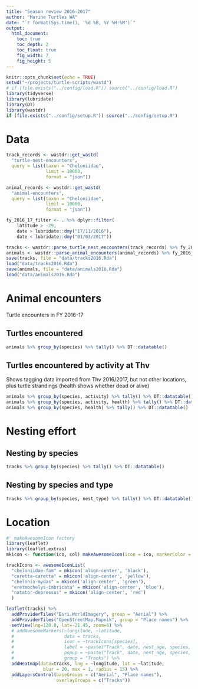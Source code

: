 ```yaml
---
title: "Season review 2016-2017"
author: "Marine Turtles WA"
date: "`r format(Sys.time(), '%d %B, %Y %H:%M')`"
output:
  html_document:
    toc: true
    toc_depth: 2
    toc_float: true
    fig_width: 7
    fig_height: 5
---
```


```r
knitr::opts_chunk$set(echo = TRUE)
setwd("~/projects/turtle-scripts/wastd")
# if (file.exists("../config/load.R")) source("../config/load.R")
library(tidyverse)
library(lubridate)
library(DT)
library(wastdr)
if (file.exists("../config/setup.R")) source("../config/setup.R")
```

# Data

```r
track_records <- wastdr::get_wastd(
  "turtle-nest-encounters", 
  query = list(taxon = "Cheloniidae", 
               limit = 10000, 
               format = "json"))

animal_records <- wastdr::get_wastd(
  "animal-encounters",
  query = list(taxon = "Cheloniidae", 
               limit = 10000, 
               format = "json"))

fy_2016_17_filter <- . %>% dplyr::filter(
    latitude > -29,
    date > lubridate::dmy("17/11/2016"),
    date < lubridate::dmy("01/03/2017"))

tracks <- wastdr::parse_turtle_nest_encounters(track_records) %>% fy_2016_17_filter
animals <- wastdr::parse_animal_encounters(animal_records) %>% fy_2016_17_filter
save(tracks, file = "data/tracks2016.Rda")
load("data/tracks2016.Rda")
save(animals, file = "data/animals2016.Rda")
load("data/animals2016.Rda")

```

# Animal encounters
Turtle encounters in FY 2016-17

## Turtles encountered

```r
animals %>% group_by(species) %>% tally() %>% DT::datatable()
```
## Turtles encountered by activity at Thv
Shows tagging data imported from Thv 2016/2017, but not other locations,
plus turtle strandings (health shows whether dead or alive)

```r
animals %>% group_by(species, activity) %>% tally() %>% DT::datatable()
animals %>% group_by(species, activity, health) %>% tally() %>% DT::datatable()
animals %>% group_by(species, health) %>% tally() %>% DT::datatable()
```
# Nesting effort
## Nesting by species
```r
tracks %>% group_by(species) %>% tally() %>% DT::datatable()
```

## Nesting by species and type
```r
tracks %>% group_by(species, nest_type) %>% tally() %>% DT::datatable()
```

# Location
```r
#' makeAwesomeIcon factory
library(leaflet)
library(leaflet.extras)
mkicon <- function(ico, col) makeAwesomeIcon(icon = ico, markerColor = col)

trackIcons <- awesomeIconList(
  "cheloniidae-fam" = mkicon('align-center', 'black'),
  "caretta-caretta" = mkicon('align-center', 'yellow'),
  "chelonia-mydas" = mkicon('align-center', 'green'),
  "eretmochelys-imbricata" = mkicon('align-center', 'blue'),
  "natator-depressus" = mkicon('align-center', 'red')
  )

leaflet(tracks) %>% 
  addProviderTiles("Esri.WorldImagery", group = "Aerial") %>%
  addProviderTiles("OpenStreetMap.Mapnik", group = "Place names") %>%
  setView(lng=120.0, lat=-21.45, zoom=6) %>%
  # addAwesomeMarkers(~longitude, ~latitude,
  #                   data = tracks, 
  #                   icon = ~trackIcons[species],
  #                   label = ~paste("Track", date, nest_age, species, nest_type),
  #                   popup = ~paste("Track", date, nest_age, species, nest_type),
  #                   group = "Tracks") %>%
  addHeatmap(data=tracks, lng = ~longitude, lat = ~latitude, 
              blur = 20, max = 1, radius = 15) %>%
  addLayersControl(baseGroups = c("Aerial", "Place names"),
                   overlayGroups = c("Tracks"))
```
